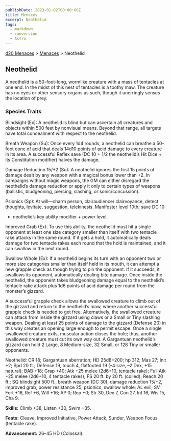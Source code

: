 ```yaml
---
publishDate: 2023-01-02T00:00:00Z
title: Menaces
excerpt: Neothelid
tags:
  - markdown
  - conversion
  - Astro
---
```


[d20 Menaces](/#menacesD20) > [Menaces](menaces-d20-menaces-index) > Neothelid

## Neothelid

A neothelid is a 50-foot-long, wormlike creature with a mass of tentacles at
one end. In the midst of this nest of tentacles is a toothy maw. The creature
has no eyes or other sensory organs as such, though it unerringly senses the
location of prey.

### Species Traits

Blindsight (Ex): A neothelid is blind but can ascertain all creatures and
objects within 500 feet by nonvisual means. Beyond that range, all targets
have total concealment with respect to the neothelid.

Breath Weapon (Su): Once every 1d4 rounds, a neothelid can breathe a 50-foot
cone of acid that deals 14d10 points of acid damage to every creature in its
area. A successful Reflex save (DC 10 + 1/2 the neothelid’s Hit Dice + its
Constitution modifier) halves the damage.

Damage Reduction 15/+2 (Su): A neothelid ignores the first 15 points of damage
dealt by any weapon with a magical bonus lower than +2. In campaigns without
magic weapons, the GM can either disregard the neothelid’s damage reduction or
apply it only to certain types of weapons (ballistic, bludgeoning, piercing,
slashing, or sonic/concussion).

Psionics (Sp): At will—charm person, clairaudience/ clairvoyance, detect
thoughts, levitate, suggestion, telekinesis. Manifester level 10th; save DC 10
+ neothelid’s key ability modifier + power level.

Improved Grab (Ex): To use this ability, the neothelid must hit a single
opponent at least one size category smaller than itself with two tentacle rake
attacks in the same round. If it gets a hold, it automatically deals damage
for two tentacle rakes each round that the hold is maintained, and it can
swallow in the next round.

Swallow Whole (Ex): If a neothelid begins its turn with an opponent two or
more size categories smaller than itself held in its mouth, it can attempt a
new grapple check as though trying to pin the opponent. If it succeeds, it
swallows its opponent, automatically dealing bite damage. Once inside the
neothelid, the opponent takes bludgeoning damage equal to the neothelid’s
tentacle rake attack plus 1d6 points of acid damage per round from the
monster’s gizzard.

A successful grapple check allows the swallowed creature to climb out of the
gizzard and return to the neothelid’s maw, where another successful grapple
check is needed to get free. Alternatively, the swallowed creature can attack
from inside the gizzard using claws or a Small or Tiny slashing weapon.
Dealing at least 25 points of damage to the gizzard (Defense 20) in this way
creates an opening large enough to permit escape. Once a single swallowed
creature exits, muscular action closes the hole; thus, another swallowed
creature must cut its own way out. A Gargantuan neothelid’s gizzard can hold 2
Large, 8 Medium-size, 32 Small, or 128 Tiny or smaller opponents.

Neothelid: CR 18; Gargantuan aberration; HD 25d8+200; hp 312; Mas 27; Init +2;
Spd 20 ft.; Defense 19, touch 4, flatfooted 19 (–4 size, –2 Dex, +15 natural);
BAB +18; Grap +40; Atk +25 melee (2d6+10, tentacle rake); Full Atk +25 melee
(2d6+10, 4 tentacle rakes); FS 20 ft. by 20 ft. (coiled); Reach 20 ft.; SQ
blindsight 500 ft., breath weapon (DC 30), damage reduction 15/+2, improved
grab, power resistance 25, psionics, swallow whole; AL evil; SV Fort +16, Ref
+6, Will +16; AP 0; Rep +0; Str 30, Dex 7, Con 27, Int 16, Wis 15, Cha 9.

**Skills:** Climb +38, Listen +30, Swim +35.

**Feats:** Cleave, Improved Initiative, Power Attack, Sunder, Weapon Focus
(tentacle rake).

**Advancement:** 26–45 HD (Colossal).

